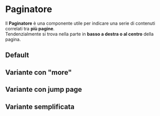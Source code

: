 
<Meta of={PaginatoreStories} />

# Paginatore
Il **Paginatore** è una componente utile per indicare una serie di contenuti correlati tra **più pagine**.\
Tendenzialmente si trova nella parte in **basso a destra o al centro** della pagina.


## Default
<Canvas of={PaginatoreStories.Default} />

## Variante con "more"
<Canvas of={PaginatoreStories.MoreComponent} />

## Variante con jump page
<Canvas of={PaginatoreStories.JumpToPage} />

## Variante semplificata
<Canvas of={PaginatoreStories.SimpleMode} />

